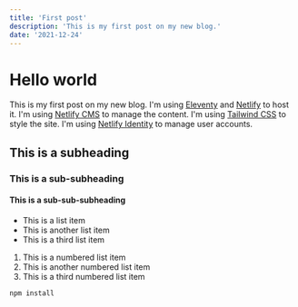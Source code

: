```yaml
---
title: 'First post'
description: 'This is my first post on my new blog.'
date: '2021-12-24'
---
```


# Hello world

This is my first post on my new blog. I'm using [Eleventy](https://www.11ty.dev/) and [Netlify](https://www.netlify.com/) to host it. I'm using [Netlify CMS](https://www.netlifycms.org/) to manage the content.
I'm using [Tailwind CSS](https://tailwindcss.com/) to style the site. I'm using [Netlify Identity](https://docs.netlify.com/visitor-access/identity/) to manage user accounts.

## This is a subheading

### This is a sub-subheading

#### This is a sub-sub-subheading

- This is a list item
- This is another list item
- This is a third list item

1. This is a numbered list item
2. This is another numbered list item
3. This is a third numbered list item

```bash
npm install
```
